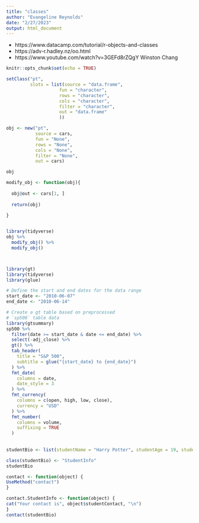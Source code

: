 ```yaml
---
title: "classes"
author: "Evangeline Reynolds"
date: "2/27/2023"
output: html_document
---
```



- https://www.datacamp.com/tutorial/r-objects-and-classes
- https://adv-r.hadley.nz/oo.html
- https://www.youtube.com/watch?v=3GEFd8rZQgY Winston Chang

```r
knitr::opts_chunk$set(echo = TRUE)


```

```r
setClass("pt", 
         slots = list(source = "data.frame", 
                    fun = "character",
                    rows = "character",
                    cols = "character",
                    filter = "character",
                    out = "data.frame"
                    ))

obj <- new("pt", 
           source = cars, 
           fun = "None",
           rows = "None",
           cols = "None", 
           filter = "None",
           out = cars)

obj

modify_obj <- function(obj){
  
  obj@out <- cars[1, ]
  
  return(obj)
  
}


library(tidyverse)
obj %>% 
  modify_obj() %>% 
  modify_obj()



library(gt)
library(tidyverse)
library(glue)

# Define the start and end dates for the data range
start_date <- "2010-06-07"
end_date <- "2010-06-14"

# Create a gt table based on preprocessed
# `sp500` table data
library(gtsummary)
sp500 %>%
  filter(date >= start_date & date <= end_date) %>%
  select(-adj_close) %>% 
  gt() %>% 
  tab_header(
    title = "S&P 500",
    subtitle = glue("{start_date} to {end_date}")
  ) %>%
  fmt_date(
    columns = date,
    date_style = 3
  ) %>%
  fmt_currency(
    columns = c(open, high, low, close),
    currency = "USD"
  ) %>%
  fmt_number(
    columns = volume,
    suffixing = TRUE
  )
  
  
studentBio <- list(studentName = "Harry Potter", studentAge = 19, studentContact="London")

class(studentBio) <- "StudentInfo"
studentBio

contact <- function(object) {
UseMethod("contact")
}

contact.StudentInfo <- function(object) {
cat("Your contact is", object$studentContact, "\n")
}
contact(studentBio)

```

